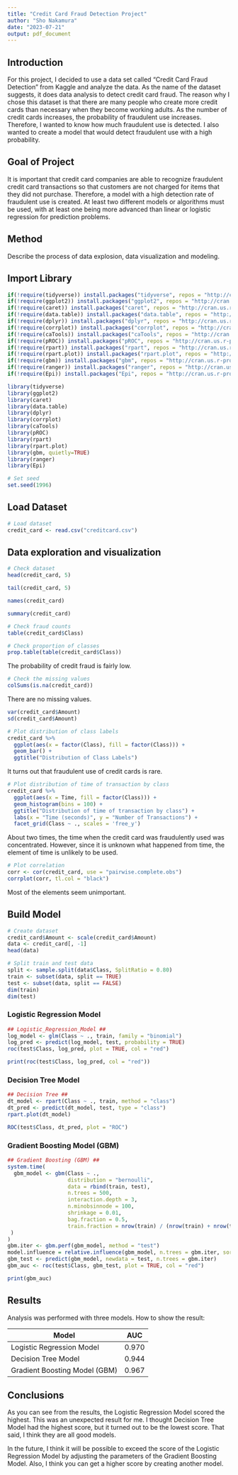 ```yaml
---
title: "Credit Card Fraud Detection Project"
author: "Sho Nakamura"
date: "2023-07-21"
output: pdf_document
---
```


## Introduction

For this project, I decided to use a data set called "Credit Card Fraud Detection" from Kaggle and analyze the data. As the name of the dataset suggests, it does data analysis to detect credit card fraud. The reason why I chose this dataset is that there are many people who create more credit cards than necessary when they become working adults. As the number of credit cards increases, the probability of fraudulent use increases. Therefore, I wanted to know how much fraudulent use is detected. I also wanted to create a model that would detect fraudulent use with a high probability.

## Goal of Project

It is important that credit card companies are able to recognize fraudulent credit card transactions so that customers are not charged for items that they did not purchase. Therefore, a model with a high detection rate of fraudulent use is created. At least two different models or algorithms must be used, with at least one being more advanced than linear or logistic regression for prediction problems.

## Method

Describe the process of data explosion, data visualization and modeling.

## Import Library

```r
if(!require(tidyverse)) install.packages("tidyverse", repos = "http://cran.us.r-project.org")
if(!require(ggplot2)) install.packages("ggplot2", repos = "http://cran.us.r-project.org")
if(!require(caret)) install.packages("caret", repos = "http://cran.us.r-project.org")
if(!require(data.table)) install.packages("data.table", repos = "http://cran.us.r-project.org")
if(!require(dplyr)) install.packages("dplyr", repos = "http://cran.us.r-project.org")
if(!require(corrplot)) install.packages("corrplot", repos = "http://cran.us.r-project.org")
if(!require(caTools)) install.packages("caTools", repos = "http://cran.us.r-project.org")
if(!require(pROC)) install.packages("pROC", repos = "http://cran.us.r-project.org")
if(!require(rpart)) install.packages("rpart", repos = "http://cran.us.r-project.org")
if(!require(rpart.plot)) install.packages("rpart.plot", repos = "http://cran.us.r-project.org")
if(!require(gbm)) install.packages("gbm", repos = "http://cran.us.r-project.org")
if(!require(ranger)) install.packages("ranger", repos = "http://cran.us.r-project.org")
if(!require(Epi)) install.packages("Epi", repos = "http://cran.us.r-project.org")

library(tidyverse)
library(ggplot2)
library(caret)
library(data.table)
library(dplyr)
library(corrplot)
library(caTools)
library(pROC)
library(rpart)
library(rpart.plot)
library(gbm, quietly=TRUE)
library(ranger)
library(Epi)

# Set seed
set.seed(1996)
```

## Load Dataset

```r
# Load dataset
credit_card <- read.csv("creditcard.csv")
```

## Data exploration and visualization

```r
# Check dataset
head(credit_card, 5)
```

```r
tail(credit_card, 5)
```

```r
names(credit_card)
```

```r
summary(credit_card)
```

```r
# Check fraud counts
table(credit_card$Class)
```

```r
# Check proportion of classes
prop.table(table(credit_card$Class))
```

The probability of credit fraud is fairly low.

```r
# Check the missing values
colSums(is.na(credit_card))
```

There are no missing values.

```r
var(credit_card$Amount)
sd(credit_card$Amount)
```

```r
# Plot distribution of class labels
credit_card %>%
  ggplot(aes(x = factor(Class), fill = factor(Class))) +
  geom_bar() +
  ggtitle("Distribution of Class Labels")
```

It turns out that fraudulent use of credit cards is rare.

```r
# Plot distribution of time of transaction by class
credit_card %>%
  ggplot(aes(x = Time, fill = factor(Class))) +
  geom_histogram(bins = 100) +
  ggtitle("Distribution of time of transaction by class") +
  labs(x = "Time (seconds)", y = "Number of Transactions") +
  facet_grid(Class ~ ., scales = 'free_y')
```

About two times, the time when the credit card was fraudulently used was concentrated. However, since it is unknown what happened from time, the element of time is unlikely to be used.

```r
# Plot correlation
corr <- cor(credit_card, use = "pairwise.complete.obs")
corrplot(corr, tl.col = "black")
```

Most of the elements seem unimportant.

## Build Model

```r
# Create dataset
credit_card$Amount <- scale(credit_card$Amount)
data <- credit_card[, -1]
head(data)
```

```r
# Split train and test data
split <- sample.split(data$Class, SplitRatio = 0.80)
train <- subset(data, split == TRUE)
test <- subset(data, split == FALSE)
dim(train)
dim(test)
```

### Logistic Regression Model

```r
## Logistic_Regression_Model ##
log_model <- glm(Class ~ ., train, family = "binomial")
log_pred <- predict(log_model, test, probability = TRUE)
roc(test$Class, log_pred, plot = TRUE, col = "red")
```

```r
print(roc(test$Class, log_pred, col = "red"))
```

### Decision Tree Model

```r
## Decision Tree ##
dt_model <- rpart(Class ~ ., train, method = "class")
dt_pred <- predict(dt_model, test, type = "class")
rpart.plot(dt_model)
```

```r
ROC(test$Class, dt_pred, plot = "ROC")
```

### Gradient Boosting Model (GBM)

```r
## Gradient Boosting (GBM) ##
system.time(
  gbm_model <- gbm(Class ~ .,
                   distribution = "bernoulli",
                   data = rbind(train, test),
                   n.trees = 500,
                   interaction.depth = 3,
                   n.minobsinnode = 100,
                   shrinkage = 0.01,
                   bag.fraction = 0.5,
                   train.fraction = nrow(train) / (nrow(train) + nrow(test))
 )
)
gbm.iter <- gbm.perf(gbm_model, method = "test")
model.influence = relative.influence(gbm_model, n.trees = gbm.iter, sort. = TRUE)
gbm_test <- predict(gbm_model, newdata = test, n.trees = gbm.iter)
gbm_auc <- roc(test$Class, gbm_test, plot = TRUE, col = "red")
```

```r
print(gbm_auc)
```

## Results

Analysis was performed with three models. How to show the result:

| Model                         | AUC   |
|-------------------------------|-------|
| Logistic Regression Model     | 0.970 |
| Decision Tree Model           | 0.944 |
| Gradient Boosting Model (GBM) | 0.967 |

## Conclusions

As you can see from the results, the Logistic Regression Model scored the highest. This was an unexpected result for me. I thought Decision Tree Model had the highest score, but it turned out to be the lowest score. That said, I think they are all good models.

In the future, I think it will be possible to exceed the score of the Logistic Regression Model by adjusting the parameters of the Gradient Boosting Model. Also, I think you can get a higher score by creating another model.
